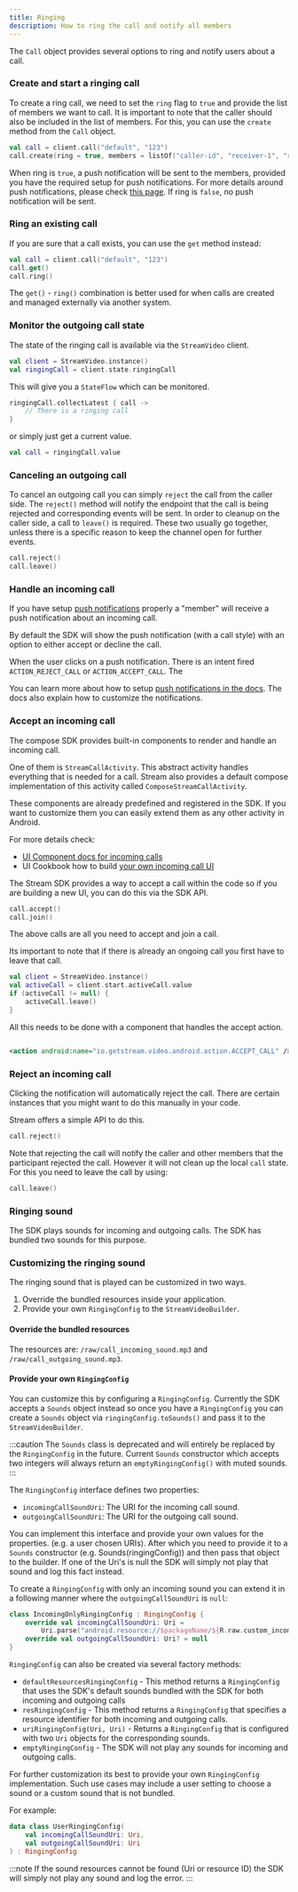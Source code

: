 ```yaml
---
title: Ringing
description: How to ring the call and notify all members
---
```


The `Call` object provides several options to ring and notify users about a call.

### Create and start a ringing call

To create a ring call, we need to set the `ring` flag to `true` and provide the list of members we
want to call. It is important to note that the caller should also be included in the list of
members.
For this, you can use the `create` method from the `Call` object.

```kotlin
val call = client.call("default", "123")
call.create(ring = true, members = listOf("caller-id", "receiver-1", "receiver-2"))
```

When ring is `true`, a push notification will be sent to the members, provided you have the required
setup for push notifications.
For more details around push notifications, please
check [this page](./02-push-notifications/01-overview.mdx).
If ring is `false`, no push notification will be sent.

### Ring an existing call

If you are sure that a call exists, you can use the `get` method instead:

```kotlin
val call = client.call("default", "123")
call.get()
call.ring()
```

The `get()` - `ring()` combination is better used for when calls are created and managed externally
via another system.

### Monitor the outgoing call state

The state of the ringing call is available via the `StreamVideo` client.

```kotlin
val client = StreamVideo.instance()
val ringingCall = client.state.ringingCall
```

This will give you a `StateFlow` which can be monitored.

```kotlin
ringingCall.collectLatest { call ->
    // There is a ringing call
}
```

or simply just get a current value.

```kotlin
val call = ringingCall.value
```

### Canceling an outgoing call

To cancel an outgoing call you can simply `reject` the call from the caller side.
The `reject()` method will notify the endpoint that the call is being rejected and corresponding
events will be sent. In order to cleanup on the caller side, a call to `leave()` is required.
These two usually go together, unless there is a specific reason to keep the channel open for
further
events.

```kotlin
call.reject()
call.leave()
```

### Handle an incoming call

If you have setup [push notifications](./02-push-notifications/01-overview.mdx) properly a "member"
will receive a push notification about an incoming call.

By default the SDK will show the push notification (with a call style) with an option to either
accept or decline the call.

When the user clicks on a push notification. There is an intent fired `ACTION_REJECT_CALL`
or `ACTION_ACCEPT_CALL`.
The

You can learn more about how to
setup [push notifications in the docs](./02-push-notifications/01-overview.mdx).
The docs also explain how to customize the notifications.

### Accept an incoming call

The compose SDK provides built-in components to render and handle an incoming call.

One of them is `StreamCallActivity`. This abstract activity handles everything that is needed for a
call.
Stream also provides a default compose implementation of this activity
called `ComposeStreamCallActivity`.

These components are already predefined and registered in the SDK. If you want to customize them you
can easily extend them as any other activity in Android.

For more details check:

* [UI Component docs for incoming calls](../04-ui-components/04-call/04-ringing-call.mdx)
* UI Cookbook how to
  build [your own incoming call UI](../05-ui-cookbook/05-incoming-and-outgoing-call.mdx)

The Stream SDK provides a way to accept a call within the code so if you are building a new UI, you
can do this via the SDK API.

```kotlin
call.accept()
call.join()
```

The above calls are all you need to accept and join a call.

Its important to note that if there is already an ongoing call you first have to leave that call.

```kotlin
val client = StreamVideo.instance()
val activeCall = client.start.activeCall.value
if (activeCall != null) {
    activeCall.leave()
}
```

All this needs to be done with a component that handles the accept action.

```xml

<action android:name="io.getstream.video.android.action.ACCEPT_CALL" />
```

### Reject an incoming call

Clicking the notification will automatically reject the call.
There are certain instances that you might want to do this manually in your code.

Stream offers a simple API to do this.

```kotlin
call.reject()
```

Note that rejecting the call will notify the caller and other members that the participant rejected
the call. However it will not clean up the local `call` state.
For this you need to leave the call by using:

```kotlin
call.leave()
```

### Ringing sound

The SDK plays sounds for incoming and outgoing calls. The SDK has bundled two sounds for this
purpose.

### Customizing the ringing sound

The ringing sound that is played can be customized in two ways.

1. Override the bundled resources inside your application.
2. Provide your own `RingingConfig` to the `StreamVideoBuilder`.

#### Override the bundled resources

The resources are: `/raw/call_incoming_sound.mp3` and `/raw/call_outgoing_sound.mp3`.

#### Provide your own `RingingConfig`

You can customize this by configuring a `RingingConfig`.
Currently the SDK accepts a `Sounds` object instead so once you have a `RingingConfig` you can
create a `Sounds` object via `ringingConfig.toSounds()` and pass it to the `StreamVideoBuilder`.

:::caution
The `Sounds` class is deprecated and will entirely be replaced by the `RingingConfig` in the future.
Current `Sounds` constructor which accepts two integers will always return an `emptyRingingConfig()`
with muted sounds.
:::

The `RingingConfig` interface defines two properties:

- `incomingCallSoundUri`: The URI for the incoming call sound.
- `outgoingCallSoundUri`: The URI for the outgoing call sound.

You can implement this interface and provide your own values for the properties. (e.g. a user chosen
URIs).
After which you need to provide it to a `Sounds` constructor (e.g. Sounds(ringingConfig)) and then
pass that object to the builder.
If one of the Uri's is null the SDK will simply not play that sound and log this fact instead.

To create a `RingingConfig` with only an incoming sound you can extend it in a following manner
where the `outgoingCallSoundUri` is `null`:

```kotlin
class IncomingOnlyRingingConfig : RingingConfig {
    override val incomingCallSoundUri: Uri =
        Uri.parse("android.resource://$packageName/${R.raw.custom_incoming_sound}")
    override val outgoingCallSoundUri: Uri? = null
}
```

`RingingConfig` can also be created via several factory methods:

- `defaultResourcesRingingConfig` - This method returns a `RingingConfig` that uses the SDK's
  default sounds bundled with the SDK for both incoming and outgoing calls
- `resRingingConfig` - This method returns a `RingingConfig` that specifies a resource identifier for both incoming and outgoing calls.
- `uriRingingConfig(Uri, Uri)` - Returns a `RingingConfig` that is configured with two `Uri` objects for the corresponding sounds.
- `emptyRingingConfig` - The SDK will not play any sounds for incoming and outgoing calls.

For further customization its best to provide your own `RingingConfig` implementation.
Such use cases may include a user setting to choose a sound or a custom sound that is not bundled.

For example:
```kotlin
data class UserRingingConfig(
    val incomingCallSoundUri: Uri,
    val outgoingCallSoundUri: Uri
) : RingingConfig
```

:::note
If the sound resources cannot be found (Uri or resource ID) the SDK will simply not play any sound and
log the error.
:::